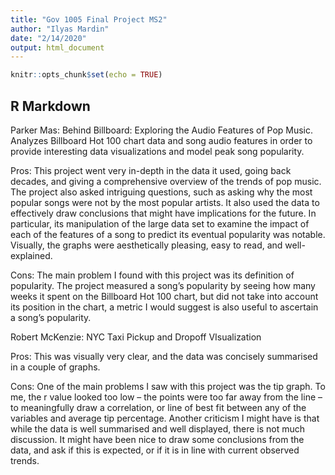 ```yaml
---
title: "Gov 1005 Final Project MS2"
author: "Ilyas Mardin"
date: "2/14/2020"
output: html_document
---
```


```r
knitr::opts_chunk$set(echo = TRUE)
```

## R Markdown

Parker Mas: Behind Billboard: Exploring the Audio Features of Pop Music. Analyzes Billboard Hot 100 chart data and song audio features in order to provide interesting data visualizations and model peak song popularity.

Pros:
This project went very in-depth in the data it used, going back decades, and giving a comprehensive overview of the trends of pop music. The project also asked intriguing questions, such as asking why the most popular songs were not by the most popular artists. It also used the data to effectively draw conclusions that might have implications for the future. In particular, its manipulation of the large data set to examine the impact of each of the features of a song to predict its eventual popularity was notable. Visually, the graphs were aesthetically pleasing, easy to read, and well-explained.

Cons:
The main problem I found with this project was its definition of popularity. The project measured a song’s popularity by seeing how many weeks it spent on the Billboard Hot 100 chart, but did not take into account its position in the chart, a metric I would suggest is also useful to ascertain a song’s popularity.



Robert McKenzie: NYC Taxi Pickup and Dropoff VIsualization

Pros:
This was visually very clear, and the data was concisely summarised in a couple of graphs.

Cons:
One of the main problems I saw with this project was the tip graph. To me, the r value looked too low – the points were too far away from the line – to meaningfully draw a correlation, or line of best fit between any of the variables and average tip percentage. Another criticism I might have is that while the data is well summarised and well displayed, there is not much discussion. It might have been nice to draw some conclusions from the data, and ask if this is expected, or if it is in line with current observed trends.
